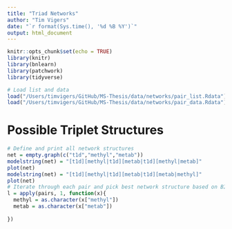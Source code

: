 ```yaml
---
title: "Triad Networks"
author: "Tim Vigers"
date: "`r format(Sys.time(), '%d %B %Y')`"
output: html_document
---
```


```r
knitr::opts_chunk$set(echo = TRUE)
library(knitr)
library(bnlearn)
library(patchwork)
library(tidyverse)
```

```r
# Load list and data
load("/Users/timvigers/GitHub/MS-Thesis/data/networks/pair_list.Rdata")
load("/Users/timvigers/GitHub/MS-Thesis/data/networks/pair_data.Rdata")
```

# Possible Triplet Structures

```r
# Define and print all network structures
net = empty.graph(c("t1d","methyl","metab"))
modelstring(net) = "[t1d][methyl|t1d][metab|t1d][methyl|metab]"
plot(net)
modelstring(net) = "[t1d][methyl|t1d][metab|t1d][metab|methyl]"
plot(net)
# Iterate through each pair and pick best network structure based on BIC
l = apply(pairs, 1, function(x){
  methyl = as.character(x["methyl"])
  metab = as.character(x["metab"])
  
})
```